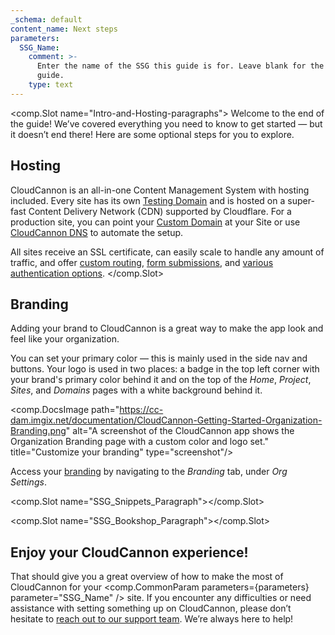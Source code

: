 ```yaml
---
_schema: default
content_name: Next steps
parameters:
  SSG_Name:
    comment: >-
      Enter the name of the SSG this guide is for. Leave blank for the universal
      guide.
    type: text
---
```

<comp.Slot name="Intro-and-Hosting-paragraphs">
  Welcome to the end of the guide! We’ve covered everything you need to know to get started — but it doesn’t end there! Here are some optional steps for you to explore.

  ## Hosting

  CloudCannon is an all-in-one Content Management System with hosting included. Every site has its own [Testing Domain](/documentation/articles/what-is-a-testing-domain/) and is hosted on a super-fast Content Delivery Network (CDN) supported by Cloudflare. For a production site, you can point your [Custom Domain](/documentation/developer-articles/what-is-a-custom-domain/) at your Site or use [CloudCannon DNS](/documentation/developer-articles/configure-cloudcannon-dns/) to automate the setup.

  All sites receive an SSL certificate, can easily scale to handle any amount of traffic, and offer [custom routing](/documentation/developer-articles/configure-custom-routing/), <a href="https://cloudcannon.com/documentation/articles/getting-started-with-forms-on-cloudcannon/" target="_blank" rel="noopener">form submissions</a>, and [various authentication options](/documentation/articles/what-is-authentication/).
</comp.Slot>

## Branding

Adding your brand to CloudCannon is a great way to make the app look and feel like your organization.

You can set your primary color — this is mainly used in the side nav and buttons. Your logo is used in two places: a badge in the top left corner with your brand's primary color behind it and on the top of the *Home*, *Project*, *Sites*, and *Domains* pages with a white background behind it.

<comp.DocsImage path="https://cc-dam.imgix.net/documentation/CloudCannon-Getting-Started-Organization-Branding.png" alt="A screenshot of the CloudCannon app shows the Organization Branding page with a custom color and logo set." title="Customize your branding" type="screenshot"/>

Access your <a href="https://cloudcannon.com/documentation/articles/customizing-cloudcannon-to-match-your-brand/" rel="noreferrer">branding</a> by navigating to the *Branding* tab, under *Org Settings*.

<comp.Slot name="SSG_Snippets_Paragraph"></comp.Slot>

<comp.Slot name="SSG_Bookshop_Paragraph"></comp.Slot>

## Enjoy your CloudCannon experience!

That should give you a great overview of how to make the most of CloudCannon for your <comp.CommonParam parameters={parameters} parameter="SSG_Name" /> site. If you encounter any difficulties or need assistance with setting something up on CloudCannon, please don’t hesitate to <a href="https://cloudcannon.com/documentation/support/" target="_blank" rel="noopener">reach out to our support team</a>. We’re always here to help!